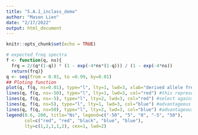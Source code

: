 ```yaml
---
title: "5.A.1_inclass_demo"
author: "Mason Lien"
date: "2/17/2022"
output: html_document
---
```


```r
knitr::opts_chunk$set(echo = TRUE)
```

```r
# expected freq spectra
f <- function(q, ns){
  frq = 2/(q*(1-q)) * (1 - exp(-4*ns*(1-q))) / (1 - exp(-4*ns))
  return(frq)}
q <- seq(from = 0.01, to =0.99, by=0.01)
## Ploting function
plot(q, f(q, ns=0.01), type="l", lty=1, lwd=3, xlab="derived allele frequency", ylab="No. of polymorhpic sites", cex.lab=2)
lines(q, f(q, ns=-50), type="l", lty=1, lwd=3, col="red") #this represents under strong selection, select against rare
lines(q, f(q, ns=-5), type="l", lty=2, lwd=3, col="red") #select agains rare alleles
lines(q, f(q, ns=5), type="l", lty=1, lwd=3, col="blue") #advantageous being selected
lines(q, f(q, ns=50), type="l", lty=2, lwd=3, col="blue") #advantageous being selected
legend(0.6, 200, title="Ns", legend=c("-50", "5", "0", "-5", "50"), 
       col=c("red", "red", "black", "blue", "blue"), 
       lty=c(1,2,1,1,2), cex=1, lwd=2)
```

